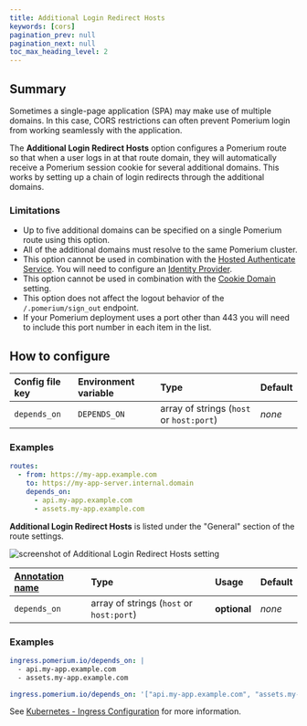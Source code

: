 ```yaml
---
title: Additional Login Redirect Hosts
keywords: [cors]
pagination_prev: null
pagination_next: null
toc_max_heading_level: 2
---
```



## Summary

Sometimes a single-page application (SPA) may make use of multiple domains. In this case, CORS restrictions can often prevent Pomerium login from working seamlessly with the application.

The **Additional Login Redirect Hosts** option configures a Pomerium route so that when a user logs in at that route domain, they will automatically receive a Pomerium session cookie for several additional domains. This works by setting up a chain of login redirects through the additional domains.

### Limitations

- Up to five additional domains can be specified on a single Pomerium route using this option.
- All of the additional domains must resolve to the same Pomerium cluster.
- This option cannot be used in combination with the [Hosted Authenticate Service](/docs/capabilities/authentication#hosted-authenticate-service). You will need to configure an [Identity Provider](/docs/reference/identity-provider-settings).
- This option cannot be used in combination with the [Cookie Domain](/docs/reference/cookies#cookie-domain) setting.
- This option does not affect the logout behavior of the `/.pomerium/sign_out` endpoint.
- If your Pomerium deployment uses a port other than 443 you will need to include this port number in each item in the list.

## How to configure

<Tabs>
<TabItem value="Core" label="Core">

| Config file key | Environment variable | Type | Default |
| :-- | :-- | :-- | :-- |
| `depends_on` | `DEPENDS_ON` | array of strings (`host` or `host:port`) | _none_ |

### Examples

```yaml
routes:
  - from: https://my-app.example.com
    to: https://my-app-server.internal.domain
    depends_on:
      - api.my-app.example.com
      - assets.my-app.example.com
```

</TabItem>
<TabItem value="Enterprise" label="Enterprise">

**Additional Login Redirect Hosts** is listed under the "General" section of the route settings.

![screenshot of Additional Login Redirect Hosts setting](../img/additional-login-redirect-hosts.png)

</TabItem>
<TabItem value="Kubernetes" label="Kubernetes">

| [Annotation name](/docs/deploy/k8s/ingress#set-ingress-annotations) | Type | Usage | Default |
| :-- | :-- | :-- | :-- |
| `depends_on` | array of strings (`host` or `host:port`) | **optional** | _none_ |

### Examples

```yaml
ingress.pomerium.io/depends_on: |
  - api.my-app.example.com
  - assets.my-app.example.com
```

```yaml
ingress.pomerium.io/depends_on: '["api.my-app.example.com", "assets.my-app.example.com"]'
```

See [Kubernetes - Ingress Configuration](/docs/deploy/k8s/ingress) for more information.

</TabItem>
</Tabs>
